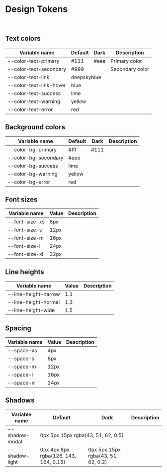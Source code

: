 <!-- This file is auto-generated by `dsgen`, don't change it manually -->


<Meta title="Design Tokens" />

# Design Tokens

<br />

## Text colors

<table>
  <thead>
    <tr>
      <th>Variable name</th>
      <th>Default</th>
      <th>Dark</th>
      <th>Description</th>
    </tr>
  </thead>
  <tbody>
    <tr>
      <td>--color-text-primary</td>
      <td>
        <div
          style={{
            display: "flex",
            alignItems: "center",
            justifyContent: "center",
            flexDirection: "column",
          }}
        >
          <div
            style={{
              width: "50px",
              height: "50px",
              borderRadius: "10px",
              fontSize: "14px",
              backgroundColor: "#111",
              boxShadow: "0px 4px 4px rgba(0, 0, 0, 0.15)",
            }}
          ></div>#111
        </div>
      </td>
      <td>
        <div
          style={{
            display: "flex",
            alignItems: "center",
            justifyContent: "center",
            flexDirection: "column",
          }}
        >
          <div
            style={{
              width: "50px",
              height: "50px",
              borderRadius: "10px",
              fontSize: "14px",
              backgroundColor: "#eee",
              boxShadow: "0px 4px 4px rgba(0, 0, 0, 0.15)",
            }}
          ></div>#eee
        </div>
      </td>
      <td>Primary color</td>
    </tr>
    <tr>
      <td>--color-text-secondary</td>
      <td colspan="2">
        <div
          style={{
            display: "flex",
            alignItems: "center",
            justifyContent: "center",
            flexDirection: "column",
          }}
        >
          <div
            style={{
              width: "50px",
              height: "50px",
              borderRadius: "10px",
              fontSize: "14px",
              backgroundColor: "#999",
              boxShadow: "0px 4px 4px rgba(0, 0, 0, 0.15)",
            }}
          ></div>#999
        </div>
      </td>
      <td>Secondary color</td>
    </tr>
    <tr>
      <td>--color-text-link</td>
      <td colspan="2">
        <div
          style={{
            display: "flex",
            alignItems: "center",
            justifyContent: "center",
            flexDirection: "column",
          }}
        >
          <div
            style={{
              width: "50px",
              height: "50px",
              borderRadius: "10px",
              fontSize: "14px",
              backgroundColor: "deepskyblue",
              boxShadow: "0px 4px 4px rgba(0, 0, 0, 0.15)",
            }}
          ></div>deepskyblue
        </div>
      </td>
      <td></td>
    </tr>
    <tr>
      <td>--color-text-link-hover</td>
      <td colspan="2">
        <div
          style={{
            display: "flex",
            alignItems: "center",
            justifyContent: "center",
            flexDirection: "column",
          }}
        >
          <div
            style={{
              width: "50px",
              height: "50px",
              borderRadius: "10px",
              fontSize: "14px",
              backgroundColor: "blue",
              boxShadow: "0px 4px 4px rgba(0, 0, 0, 0.15)",
            }}
          ></div>blue
        </div>
      </td>
      <td></td>
    </tr>
    <tr>
      <td>--color-text-success</td>
      <td colspan="2">
        <div
          style={{
            display: "flex",
            alignItems: "center",
            justifyContent: "center",
            flexDirection: "column",
          }}
        >
          <div
            style={{
              width: "50px",
              height: "50px",
              borderRadius: "10px",
              fontSize: "14px",
              backgroundColor: "lime",
              boxShadow: "0px 4px 4px rgba(0, 0, 0, 0.15)",
            }}
          ></div>lime
        </div>
      </td>
      <td></td>
    </tr>
    <tr>
      <td>--color-text-warning</td>
      <td colspan="2">
        <div
          style={{
            display: "flex",
            alignItems: "center",
            justifyContent: "center",
            flexDirection: "column",
          }}
        >
          <div
            style={{
              width: "50px",
              height: "50px",
              borderRadius: "10px",
              fontSize: "14px",
              backgroundColor: "yellow",
              boxShadow: "0px 4px 4px rgba(0, 0, 0, 0.15)",
            }}
          ></div>yellow
        </div>
      </td>
      <td></td>
    </tr>
    <tr>
      <td>--color-text-error</td>
      <td colspan="2">
        <div
          style={{
            display: "flex",
            alignItems: "center",
            justifyContent: "center",
            flexDirection: "column",
          }}
        >
          <div
            style={{
              width: "50px",
              height: "50px",
              borderRadius: "10px",
              fontSize: "14px",
              backgroundColor: "red",
              boxShadow: "0px 4px 4px rgba(0, 0, 0, 0.15)",
            }}
          ></div>red
        </div>
      </td>
      <td></td>
    </tr>
  </tbody>
</table>

## Background colors

<table>
  <thead>
    <tr>
      <th>Variable name</th>
      <th>Default</th>
      <th>Dark</th>
      <th>Description</th>
    </tr>
  </thead>
  <tbody>
    <tr>
      <td>--color-bg-primary</td>
      <td>
        <div
          style={{
            display: "flex",
            alignItems: "center",
            justifyContent: "center",
            flexDirection: "column",
          }}
        >
          <div
            style={{
              width: "50px",
              height: "50px",
              borderRadius: "10px",
              fontSize: "14px",
              backgroundColor: "#fff",
              boxShadow: "0px 4px 4px rgba(0, 0, 0, 0.15)",
            }}
          ></div>#fff
        </div>
      </td>
      <td>
        <div
          style={{
            display: "flex",
            alignItems: "center",
            justifyContent: "center",
            flexDirection: "column",
          }}
        >
          <div
            style={{
              width: "50px",
              height: "50px",
              borderRadius: "10px",
              fontSize: "14px",
              backgroundColor: "#111",
              boxShadow: "0px 4px 4px rgba(0, 0, 0, 0.15)",
            }}
          ></div>#111
        </div>
      </td>
      <td></td>
    </tr>
    <tr>
      <td>--color-bg-secondary</td>
      <td colspan="2">
        <div
          style={{
            display: "flex",
            alignItems: "center",
            justifyContent: "center",
            flexDirection: "column",
          }}
        >
          <div
            style={{
              width: "50px",
              height: "50px",
              borderRadius: "10px",
              fontSize: "14px",
              backgroundColor: "#eee",
              boxShadow: "0px 4px 4px rgba(0, 0, 0, 0.15)",
            }}
          ></div>#eee
        </div>
      </td>
      <td></td>
    </tr>
    <tr>
      <td>--color-bg-success</td>
      <td colspan="2">
        <div
          style={{
            display: "flex",
            alignItems: "center",
            justifyContent: "center",
            flexDirection: "column",
          }}
        >
          <div
            style={{
              width: "50px",
              height: "50px",
              borderRadius: "10px",
              fontSize: "14px",
              backgroundColor: "lime",
              boxShadow: "0px 4px 4px rgba(0, 0, 0, 0.15)",
            }}
          ></div>lime
        </div>
      </td>
      <td></td>
    </tr>
    <tr>
      <td>--color-bg-warning</td>
      <td colspan="2">
        <div
          style={{
            display: "flex",
            alignItems: "center",
            justifyContent: "center",
            flexDirection: "column",
          }}
        >
          <div
            style={{
              width: "50px",
              height: "50px",
              borderRadius: "10px",
              fontSize: "14px",
              backgroundColor: "yellow",
              boxShadow: "0px 4px 4px rgba(0, 0, 0, 0.15)",
            }}
          ></div>yellow
        </div>
      </td>
      <td></td>
    </tr>
    <tr>
      <td>--color-bg-error</td>
      <td colspan="2">
        <div
          style={{
            display: "flex",
            alignItems: "center",
            justifyContent: "center",
            flexDirection: "column",
          }}
        >
          <div
            style={{
              width: "50px",
              height: "50px",
              borderRadius: "10px",
              fontSize: "14px",
              backgroundColor: "red",
              boxShadow: "0px 4px 4px rgba(0, 0, 0, 0.15)",
            }}
          ></div>red
        </div>
      </td>
      <td></td>
    </tr>
  </tbody>
</table>

## Font sizes

<table>
  <thead>
    <tr>
      <th>Variable name</th>
      <th>Value</th>
      <th>Description</th>
    </tr>
  </thead>
  <tbody>
    <tr>
      <td>--font-size-xs</td>
      <td>8px</td>
      <td></td>
    </tr>
    <tr>
      <td>--font-size-s</td>
      <td>12px</td>
      <td></td>
    </tr>
    <tr>
      <td>--font-size-m</td>
      <td>16px</td>
      <td></td>
    </tr>
    <tr>
      <td>--font-size-l</td>
      <td>24px</td>
      <td></td>
    </tr>
    <tr>
      <td>--font-size-xl</td>
      <td>32px</td>
      <td></td>
    </tr>
  </tbody>
</table>

## Line heights

<table>
  <thead>
    <tr>
      <th>Variable name</th>
      <th>Value</th>
      <th>Description</th>
    </tr>
  </thead>
  <tbody>
    <tr>
      <td>--line-height-narrow</td>
      <td>1.1</td>
      <td></td>
    </tr>
    <tr>
      <td>--line-height-normal</td>
      <td>1.3</td>
      <td></td>
    </tr>
    <tr>
      <td>--line-height-wide</td>
      <td>1.5</td>
      <td></td>
    </tr>
  </tbody>
</table>

## Spacing

<table>
  <thead>
    <tr>
      <th>Variable name</th>
      <th>Value</th>
      <th>Description</th>
    </tr>
  </thead>
  <tbody>
    <tr>
      <td>--space-xs</td>
      <td>4px</td>
      <td></td>
    </tr>
    <tr>
      <td>--space-s</td>
      <td>8px</td>
      <td></td>
    </tr>
    <tr>
      <td>--space-m</td>
      <td>12px</td>
      <td></td>
    </tr>
    <tr>
      <td>--space-l</td>
      <td>16px</td>
      <td></td>
    </tr>
    <tr>
      <td>--space-xl</td>
      <td>24px</td>
      <td></td>
    </tr>
  </tbody>
</table>

## Shadows

<table>
  <thead>
    <tr>
      <th>Variable name</th>
      <th>Default</th>
      <th>Dark</th>
      <th>Description</th>
    </tr>
  </thead>
  <tbody>
    <tr>
      <td>--shadow-modal</td>
      <td colspan="2">
        <div
          style={{
            display: "flex",
            alignItems: "center",
            justifyContent: "center",
            flexDirection: "column",
          }}
        >
          <div
            style={{
              width: "80px",
              height: "80px",
              borderRadius: "10px",
              fontSize: "14px",
              backgroundColor: "#fff",
              boxShadow: "0px 5px 15px rgba(43, 51, 62, 0.5)",
              margin: "15px",
            }}
          ></div>0px 5px 15px rgba(43, 51, 62, 0.5)
        </div>
      </td>
      <td></td>
    </tr>
    <tr>
      <td>--shadow-light</td>
      <td>
        <div
          style={{
            display: "flex",
            alignItems: "center",
            justifyContent: "center",
            flexDirection: "column",
          }}
        >
          <div
            style={{
              width: "80px",
              height: "80px",
              borderRadius: "10px",
              fontSize: "14px",
              backgroundColor: "#fff",
              boxShadow: "0px 4px 8px rgba(126, 143, 164, 0.15)",
              margin: "15px",
            }}
          ></div>0px 4px 8px rgba(126, 143, 164, 0.15)
        </div>
      </td>
      <td>
        <div
          style={{
            display: "flex",
            alignItems: "center",
            justifyContent: "center",
            flexDirection: "column",
          }}
        >
          <div
            style={{
              width: "80px",
              height: "80px",
              borderRadius: "10px",
              fontSize: "14px",
              backgroundColor: "#fff",
              boxShadow: "0px 5px 15px rgba(43, 51, 62, 0.2)",
              margin: "15px",
            }}
          ></div>0px 5px 15px rgba(43, 51, 62, 0.2)
        </div>
      </td>
      <td></td>
    </tr>
  </tbody>
</table>
